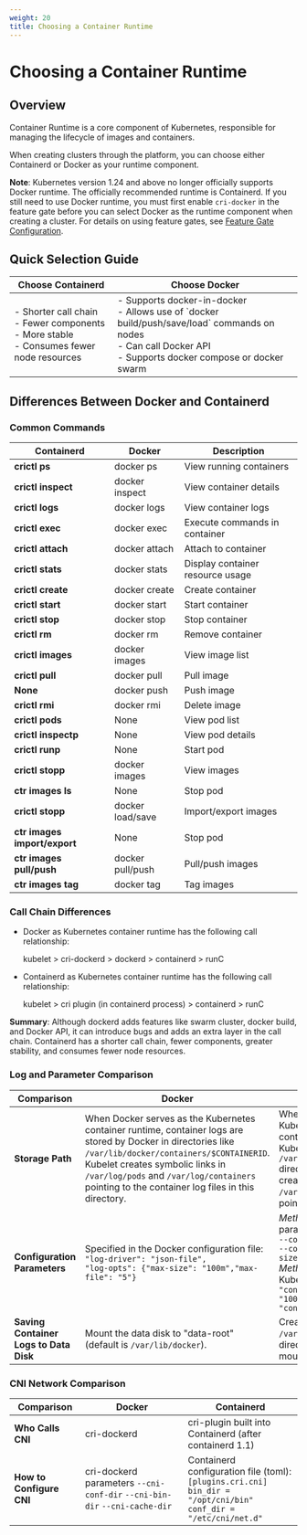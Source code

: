 ```yaml
---
weight: 20
title: Choosing a Container Runtime
---
```


# Choosing a Container Runtime

## Overview

Container Runtime is a core component of Kubernetes, responsible for managing the lifecycle of images and containers.

When creating clusters through the platform, you can choose either Containerd or Docker as your runtime component.

**Note**: Kubernetes version 1.24 and above no longer officially supports Docker runtime. The officially recommended runtime is Containerd. If you still need to use Docker runtime, you must first enable `cri-docker` in the feature gate before you can select Docker as the runtime component when creating a cluster. For details on using feature gates, see [Feature Gate Configuration](/configure/feature_toggles.mdx#feature_toggles).

## Quick Selection Guide

<table>
  <thead>
    <tr>
      <th style={{ whiteSpace: 'nowrap' }}>Choose Containerd</th>
      <th style={{ whiteSpace: 'nowrap' }}>Choose Docker</th>
    </tr>
  </thead>
  <tbody>
    <tr>
      <td>
        - Shorter call chain<br />
        - Fewer components<br />
        - More stable<br />
        - Consumes fewer node resources<br />
      </td>
      <td>
        - Supports docker-in-docker<br />
        - Allows use of `docker build/push/save/load` commands on nodes<br />
        - Can call Docker API<br />
        - Supports docker compose or docker swarm
      </td>
    </tr>
  </tbody>
</table>

## Differences Between Docker and Containerd

### Common Commands

| Containerd | Docker | Description |
|------------|--------|-------------|
| **crictl ps** | docker ps | View running containers |
| **crictl inspect** | docker inspect | View container details |
| **crictl logs** | docker logs | View container logs |
| **crictl exec** | docker exec | Execute commands in container |
| **crictl attach** | docker attach | Attach to container |
| **crictl stats** | docker stats | Display container resource usage |
| **crictl create** | docker create | Create container |
| **crictl start** | docker start | Start container |
| **crictl stop** | docker stop | Stop container |
| **crictl rm** | docker rm | Remove container |
| **crictl images** | docker images | View image list |
| **crictl pull** | docker pull | Pull image |
| **None** | docker push | Push image |
| **crictl rmi** | docker rmi | Delete image |
| **crictl pods** | None | View pod list |
| **crictl inspectp** | None | View pod details |
| **crictl runp** | None | Start pod |
| **crictl stopp** | docker images | View images |
| **ctr images ls** | None | Stop pod |
| **crictl stopp** | docker load/save | Import/export images |
| **ctr images import/export** | None | Stop pod |
| **ctr images pull/push** | docker pull/push | Pull/push images |
| **ctr images tag** | docker tag | Tag images |

### Call Chain Differences

* Docker as Kubernetes container runtime has the following call relationship:

  kubelet > cri-dockerd > dockerd > containerd > runC

* Containerd as Kubernetes container runtime has the following call relationship:

  kubelet > cri plugin (in containerd process) > containerd > runC

**Summary**: Although dockerd adds features like swarm cluster, docker build, and Docker API, it can introduce bugs and adds an extra layer in the call chain. Containerd has a shorter call chain, fewer components, greater stability, and consumes fewer node resources.

### Log and Parameter Comparison

| Comparison | Docker | Containerd |
|------------|--------|------------|
| **Storage Path** | When Docker serves as the Kubernetes container runtime, container logs are stored by Docker in directories like `/var/lib/docker/containers/$CONTAINERID`. Kubelet creates symbolic links in `/var/log/pods` and `/var/log/containers` pointing to the container log files in this directory. | When Containerd serves as the Kubernetes container runtime, container logs are stored by Kubelet in the `/var/log/pods/$CONTAINER_NAME` directory, with symbolic links created in the `/var/log/containers` directory pointing to the log files. |
| **Configuration Parameters** | Specified in the Docker configuration file:<br />`"log-driver": "json-file",`<br />`"log-opts": {"max-size": "100m","max-file": "5"}` | *Method 1*: Specified in kubelet parameters:<br />`--container-log-max-files=5`<br />`--container-log-max-size="100Mi"`<br />*Method 2*: Specified in KubeletConfiguration:<br />`"containerLogMaxSize": "100Mi",`<br />`"containerLogMaxFiles": 5,` |
| **Saving Container Logs to Data Disk** | Mount the data disk to "data-root" (default is `/var/lib/docker`). | Create a symbolic link `/var/log/pods` pointing to a directory under the data disk mount point. |

### CNI Network Comparison

| Comparison | Docker | Containerd |
|------------|--------|------------|
| **Who Calls CNI** | cri-dockerd | cri-plugin built into Containerd (after containerd 1.1) |
| **How to Configure CNI** | cri-dockerd parameters `--cni-conf-dir` `--cni-bin-dir` `--cni-cache-dir` | Containerd configuration file (toml):<br />`[plugins.cri.cni]`<br />`bin_dir = "/opt/cni/bin"`<br />`conf_dir = "/etc/cni/net.d"` |

